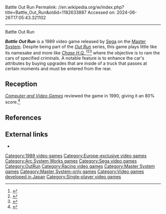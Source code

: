 Battle Out Run
Permalink: //en.wikipedia.org/w/index.php?title=Battle_Out_Run&oldid=1182633887
Accessed on: 2024-06-26T17:05:43.321102



------
Battle Out Run
{{Infobox video game
|title=Battle Out Run
|image=Battle Out Run.jpg
|caption=
|developer=[[Sega]] <br> [[Arc System Works]] 
|publisher=Sega
|series=''Out Run''
|released={{vgrelease|EU|September 4, 1989}}
|genre=[[Racing game|Racing]]
|modes=[[Single-player]]
|platforms=[[Master System]]
}}

'''''Battle Out Run''''' is a 1989 video game released by [[Sega]] on the [[Master System]]. Despite being part of the ''[[Out Run]]'' series, this game plays little like its namesake and more like ''[[Chase H.Q.]]'',<ref>{{cite web|url=http://www.blamethecontrolpad.com/outrun/outrun2.htm|title=20 Years of OutRun - BlameTheControlPad.com|accessdate=2009-04-24|archive-url=https://web.archive.org/web/20081120181714/http://www.blamethecontrolpad.com/outrun/outrun2.htm|archive-date=2008-11-20|url-status=dead}}</ref><ref>{{cite web |url=http://www.sega-16.com/feature_page.php?id=229&title=History%20of:%20The%20OutRun%20Series |title=Sega-16.com: History of The OutRun series |accessdate=2009-04-24 |url-status=dead |archiveurl=https://web.archive.org/web/20100114190919/http://sega-16.com/feature_page.php?id=229&title=History%20of%3A%20The%20OutRun%20Series |archivedate=2010-01-14}}</ref><ref>{{cite web|url=http://www.hardcoregaming101.net/outrun/outrun.htm|title=Hardcore Gaming 101: Outrun|accessdate=2010-02-02| archiveurl= https://web.archive.org/web/20100126185633/http://www.hardcoregaming101.net/outrun/outrun.htm| archivedate= 26 January 2010 | url-status= live}}</ref> where the objective is to ram the cars of specified criminals. A notable feature is to enhance the car's attributes by buying upgrades that are inside of a truck that passes at certain moments and must be entered from the rear.

==Reception==
''[[Computer and Video Games]]'' reviewed the game in 1990, giving it an 80% score.<ref>{{cite journal |title=Guide: Sega |journal=[[Computer and Video Games]] |date=November 1990 |issue=Complete Guide to Consoles: Volume IV |pages=89–110 |url=https://archive.org/details/Complete_Guide_to_Consoles_Volume_IV_1990_EMAP_Publishing_GB/page/n88}}</ref>

==References==
{{reflist}}

==External links==
*{{moby game|id=/battle-out-run}}

{{Out Run series}}

[[Category:1989 video games]]
[[Category:Europe-exclusive video games]]
[[Category:Arc System Works games]]
[[Category:Sega video games]]
[[Category:OutRun]]
[[Category:Racing video games]]
[[Category:Master System games]]
[[Category:Master System-only games]]
[[Category:Video games developed in Japan]]

{{racing-videogame-stub}}
[[Category:Single-player video games]]
